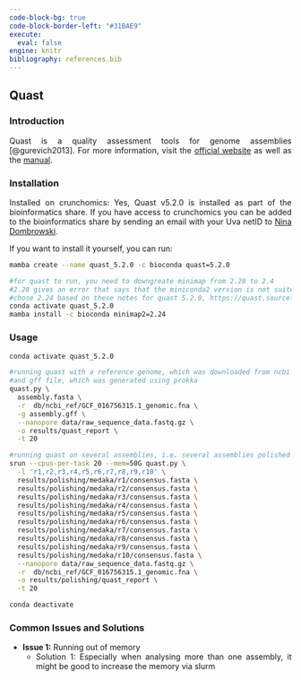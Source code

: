 ---
code-block-bg: true
code-block-border-left: "#31BAE9"
execute:
  eval: false
engine: knitr
bibliography: references.bib
---

<div style="text-align: justify">

## Quast

### Introduction

Quast is a quality assessment tools for genome assemblies [@gurevich2013]. For more information, visit the [official website](https://quast.sourceforge.net/) as well as the [manual](https://quast.sourceforge.net/docs/manual.html).

### Installation

Installed on crunchomics: Yes, Quast v5.2.0 is installed as part of the bioinformatics share. If you have access to crunchomics you can be added to the bioinformatics share by sending an email with your Uva netID to [Nina Dombrowski](n.dombrowski@uva.nl).

If you want to install it yourself, you can run:

```{bash}
mamba create --name quast_5.2.0 -c bioconda quast=5.2.0

#for quast to run, you need to downgreate minimap from 2.28 to 2.4
#2.28 gives an error that says that the miniconda2 version is not suited for this installation 
#chose 2.24 based on these notes for quast 5.2.0, https://quast.sourceforge.net/docs/CHANGES.txt
conda activate quast_5.2.0
mamba install -c bioconda minimap2=2.24
```

### Usage

```{bash}
conda activate quast_5.2.0

#running quast with a reference genome, which was downloaded from ncbi
#and gff file, which was generated using prokka
quast.py \
  assembly.fasta \
  -r  db/ncbi_ref/GCF_016756315.1_genomic.fna \
  -g assembly.gff \
  --nanopore data/raw_sequence_data.fastq.gz \
  -o results/quast_report \
  -t 20

#running quast on several assemblies, i.e. several assemblies polished with medaka
srun --cpus-per-task 20 --mem=50G quast.py \
  -l 'r1,r2,r3,r4,r5,r6,r7,r8,r9,r10' \
  results/polishing/medaka/r1/consensus.fasta \
  results/polishing/medaka/r2/consensus.fasta \
  results/polishing/medaka/r3/consensus.fasta \
  results/polishing/medaka/r4/consensus.fasta \
  results/polishing/medaka/r5/consensus.fasta \
  results/polishing/medaka/r6/consensus.fasta \
  results/polishing/medaka/r7/consensus.fasta \
  results/polishing/medaka/r8/consensus.fasta \
  results/polishing/medaka/r9/consensus.fasta \
  results/polishing/medaka/r10/consensus.fasta \
  --nanopore data/raw_sequence_data.fastq.gz \
  -r  db/ncbi_ref/GCF_016756315.1_genomic.fna \
  -o results/polishing/quast_report \
  -t 20

conda deactivate 
```

### Common Issues and Solutions

-   **Issue 1:** Running out of memory
    -   Solution 1: Especially when analysing more than one assembly, it might be good to increase the memory via slurm